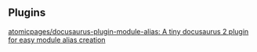 ## Plugins

[atomicpages/docusaurus-plugin-module-alias: A tiny docusaurus 2 plugin for easy module alias creation](https://github.com/atomicpages/docusaurus-plugin-module-alias)
